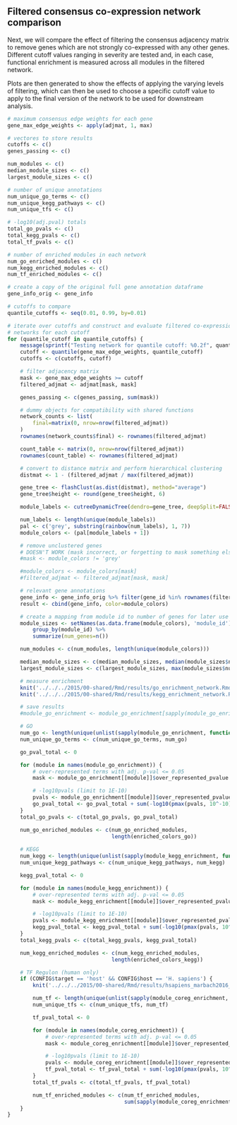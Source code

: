 ## Filtered consensus co-expression network comparison

Next, we will compare the effect of filtering the consensus adjacency matrix to
remove genes which are not strongly co-expressed with any other genes.
Different cutoff values ranging in severity are tested and, in each case,
functional enrichment is measured across all modules in the filtered network.

Plots are then generated to show the effects of applying the varying levels of
filtering, which can then be used to choose a specific cutoff value to apply to
the final version of the network to be used for downstream analysis.

```r
# maximum consensus edge weights for each gene
gene_max_edge_weights <- apply(adjmat, 1, max)

# vectores to store results
cutoffs <- c()
genes_passing <- c()

num_modules <- c()
median_module_sizes <- c()
largest_module_sizes <- c()

# number of unique annotations
num_unique_go_terms <- c()
num_unique_kegg_pathways <- c()
num_unique_tfs <- c()

# -log10(adj.pval) totals
total_go_pvals <- c()
total_kegg_pvals <- c()
total_tf_pvals <- c()

# number of enriched modules in each network
num_go_enriched_modules <- c()
num_kegg_enriched_modules <- c()
num_tf_enriched_modules <- c()

# create a copy of the original full gene annotation dataframe
gene_info_orig <- gene_info

# cutoffs to compare
quantile_cutoffs <- seq(0.01, 0.99, by=0.01)

# iterate over cutoffs and construct and evaluate filtered co-expression 
# networks for each cutoff
for (quantile_cutoff in quantile_cutoffs) {
    message(sprintf("Testing network for quantile cutoff: %0.2f", quantile_cutoff))
    cutoff <- quantile(gene_max_edge_weights, quantile_cutoff)
    cutoffs <- c(cutoffs, cutoff)

    # filter adjacency matrix
    mask <- gene_max_edge_weights >= cutoff
    filtered_adjmat <- adjmat[mask, mask]

    genes_passing <- c(genes_passing, sum(mask))

    # dummy objects for compatibility with shared functions
    network_counts <- list(
        final=matrix(0, nrow=nrow(filtered_adjmat))
    )
    rownames(network_counts$final) <- rownames(filtered_adjmat)

    count_table <- matrix(0, nrow=nrow(filtered_adjmat)) 
    rownames(count_table) <- rownames(filtered_adjmat)

    # convert to distance matrix and perform hierarchical clustering
    distmat <- 1 - (filtered_adjmat / max(filtered_adjmat))

    gene_tree <- flashClust(as.dist(distmat), method="average")
    gene_tree$height <- round(gene_tree$height, 6)

    module_labels <- cutreeDynamicTree(dendro=gene_tree, deepSplit=FALSE, minModuleSize=10)

    num_labels <- length(unique(module_labels))
    pal <- c('grey', substring(rainbow(num_labels), 1, 7))
    module_colors <- (pal[module_labels + 1])

    # remove unclustered genes
    # DOESN'T WORK (mask incorrect, or forgetting to mask something else?)
    #mask <- module_colors != 'grey'

    #module_colors <- module_colors[mask]
    #filtered_adjmat <- filtered_adjmat[mask, mask]

    # relevant gene annotations
    gene_info <- gene_info_orig %>% filter(gene_id %in% rownames(filtered_adjmat))
    result <- cbind(gene_info, color=module_colors)

    # create a mapping from module id to number of genes for later use
    module_sizes <- setNames(as.data.frame(module_colors), 'module_id') %>% 
        group_by(module_id) %>% 
        summarize(num_genes=n())

    num_modules <- c(num_modules, length(unique(module_colors)))

    median_module_sizes <- c(median_module_sizes, median(module_sizes$num_genes))
    largest_module_sizes <- c(largest_module_sizes, max(module_sizes$num_genes))

    # measure enrichment
    knit('../../../2015/00-shared/Rmd/results/go_enrichment_network.Rmd', quiet=TRUE, output=tempfile())
    knit('../../../2015/00-shared/Rmd/results/kegg_enrichment_network.Rmd', quiet=TRUE, output=tempfile())

    # save results
    #module_go_enrichment <- module_go_enrichment[sapply(module_go_enrichment, nrow) > 0] 

    # GO
    num_go <- length(unique(unlist(sapply(module_go_enrichment, function(x) { x$category }))))
    num_unique_go_terms <- c(num_unique_go_terms, num_go)

    go_pval_total <- 0

    for (module in names(module_go_enrichment)) {
        # over-represented terms with adj. p-val <= 0.05
        mask <- module_go_enrichment[[module]]$over_represented_pvalue <= 0.05

        # -log10pvals (limit to 1E-10)
        pvals <- module_go_enrichment[[module]]$over_represented_pvalue[mask]
        go_pval_total <- go_pval_total + sum(-log10(pmax(pvals, 10^-10)))
    }
    total_go_pvals <- c(total_go_pvals, go_pval_total)

    num_go_enriched_modules <- c(num_go_enriched_modules,
                                 length(enriched_colors_go))
    
    # KEGG
    num_kegg <- length(unique(unlist(sapply(module_kegg_enrichment, function(x) { x$category }))))
    num_unique_kegg_pathways <- c(num_unique_kegg_pathways, num_kegg)

    kegg_pval_total <- 0

    for (module in names(module_kegg_enrichment)) {
        # over-represented terms with adj. p-val <= 0.05
        mask <- module_kegg_enrichment[[module]]$over_represented_pvalue <= 0.05

        # -log10pvals (limit to 1E-10)
        pvals <- module_kegg_enrichment[[module]]$over_represented_pvalue[mask]
        kegg_pval_total <- kegg_pval_total + sum(-log10(pmax(pvals, 10^-10)))
    }
    total_kegg_pvals <- c(total_kegg_pvals, kegg_pval_total)

    num_kegg_enriched_modules <- c(num_kegg_enriched_modules,
                                 length(enriched_colors_kegg))

    # TF Regulon (human only)
    if (CONFIG$target == 'host' && CONFIG$host == 'H. sapiens') {
        knit('../../../2015/00-shared/Rmd/results/hsapiens_marbach2016_tf_enrichment.Rmd')

        num_tf <- length(unique(unlist(sapply(module_coreg_enrichment, function(x) { x$category }))))
        num_unique_tfs <- c(num_unique_tfs, num_tf)

        tf_pval_total <- 0

        for (module in names(module_coreg_enrichment)) {
            # over-represented terms with adj. p-val <= 0.05
            mask <- module_coreg_enrichment[[module]]$over_represented_pvalue <= 0.05

            # -log10pvals (limit to 1E-10)
            pvals <- module_coreg_enrichment[[module]]$over_represented_pvalue[mask]
            tf_pval_total <- tf_pval_total + sum(-log10(pmax(pvals, 10^-10)))
        }
        total_tf_pvals <- c(total_tf_pvals, tf_pval_total)

        num_tf_enriched_modules <- c(num_tf_enriched_modules,
                                     sum(sapply(module_coreg_enrichment, nrow) > 0))
    }
}
```
